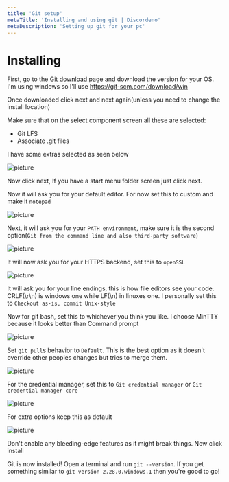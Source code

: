 ```yaml
---
title: 'Git setup'
metaTitle: 'Installing and using git | Discordeno'
metaDescription: 'Setting up git for your pc'
---
```


# Installing

First, go to the [Git download page](https://git-scm.com/downloads) and download the version for your OS. I'm using windows so I'll use <https://git-scm.com/download/win>

Once downloaded click next and next again(unless you need to change the install location)

Make sure that on the select component screen all these are selected:

- Git LFS
- Associate .git files

I have some extras selected as seen below

![picture](https://i.imgur.com/5VG67xw.png)

Now click next, If you have a start menu folder screen just click next.

Now it will ask you for your default editor. For now set this to custom and make it `notepad`

![picture](https://i.imgur.com/tiR6YFC.png)

Next, it will ask you for your `PATH environment`, make sure it is the second option(`Git from the command line and also third-party software`)

![picture](https://i.imgur.com/4ul0tMV.png)

It will now ask you for your HTTPS backend, set this to `openSSL`

![picture](https://i.imgur.com/hIGarS7.png)

It will ask you for your line endings, this is how file editors see your code. CRLF(\r\n) is windows one while LF(\n) in linuxes one. I personally set this to `Checkout as-is, commit Unix-style`

Now for git bash, set this to whichever you think you like. I choose MinTTY because it looks better than Command prompt

![picture](https://i.imgur.com/zPpzMf7.png)

Set `git pull`s behavior to `Default`. This is the best option as it doesn't override other peoples changes but tries to merge them.

![picture](https://i.imgur.com/ULk8Pdn.png)

For the credential manager, set this to `Git credential manager` or `Git credential manager core`

![picture](https://i.imgur.com/bgR3VgD.png)

For extra options keep this as default

![picture](https://i.imgur.com/xtPq3dM.png)

Don't enable any bleeding-edge features as it might break things. Now click install

Git is now installed! Open a terminal and run `git --version`. If you get something similar to `git version 2.28.0.windows.1` then you're good to go!
